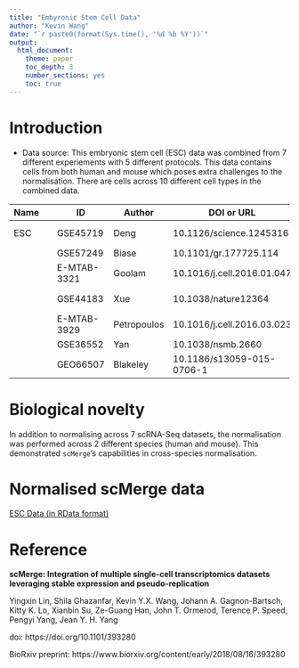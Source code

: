```yaml
---
title: "Embyronic Stem Cell Data"
author: "Kevin Wang"
date: "`r paste0(format(Sys.time(), '%d %b %Y'))`"
output: 
  html_document:
    theme: paper
    toc_depth: 3
    number_sections: yes
    toc: true
---
```




# Introduction 

+ Data source: This embryonic stem cell (ESC) data was combined from 7 different experiements with 5 different protocols. This data contains cells from both human and mouse which poses extra challenges to the normalisation. There are cells across 10 different cell types in the combined data.

| Name |   | ID          | Author      | DOI or URL                 | Protocol   | Organism      | Tissue |
|------|---|-------------|-------------|----------------------------|------------|---------------|--------|
| ESC  |   | GSE45719    | Deng        | 10.1126/science.1245316    | Smart-Seq  | Mouse         | ESC    |
|      |   | GSE57249    | Biase       | 10.1101/gr.177725.114      | SMARTer    |               |        |
|      |   | E-MTAB-3321 | Goolam      | 10.1016/j.cell.2016.01.047 | Smart-Seq2 |               |        |
|      |   | GSE44183    | Xue         | 10.1038/nature12364        | Tang       | Human + mouse |        |
|      |   | E-MTAB-3929 | Petropoulos | 10.1016/j.cell.2016.03.023 | Smart-Seq2 | human         |        |
|      |   | GSE36552    | Yan         | 10.1038/nsmb.2660          | Tang       |               |        |
|      |   |GEO66507     | Blakeley         | 10.1186/s13059-015-0706-1  | SMARTer  |               |        |

<!-- + `scMerge` parameters for normalisation: (Yingxin will fill this out) -->

<!--     - Unsupervised scMerge -->
<!--     - kmeans K = (1,2,3,4) -->
<!--     - Negative controls are -->
<!--     - RUV_k -->

<!-- + Relation to the `scMerge` article: Main Figure 3c. -->


# Biological novelty

In addition to normalising across 7 scRNA-Seq datasets, the normalisation was performed across 2 different species (human and mouse). This demonstrated `scMerge`'s capabilities in cross-species normalisation. 

<!-- # PCA Plot -->


<!-- ![](Fig3_v7.pdf){width=100%} -->



# Normalised scMerge data


[ESC Data (in RData format)](http://www.maths.usyd.edu.au/u/yingxinl/wwwnb/scMergeData/ESCcollection_scMerge.rds)





# Reference

**scMerge: Integration of multiple single-cell transcriptomics datasets leveraging stable expression and pseudo-replication**

Yingxin Lin, Shila Ghazanfar, Kevin Y.X. Wang, Johann A. Gagnon-Bartsch, Kitty K. Lo, Xianbin Su, Ze-Guang Han, John T. Ormerod, Terence P. Speed, Pengyi Yang, Jean Y. H. Yang

doi: https://doi.org/10.1101/393280

BioRxiv preprint: https://www.biorxiv.org/content/early/2018/08/16/393280
